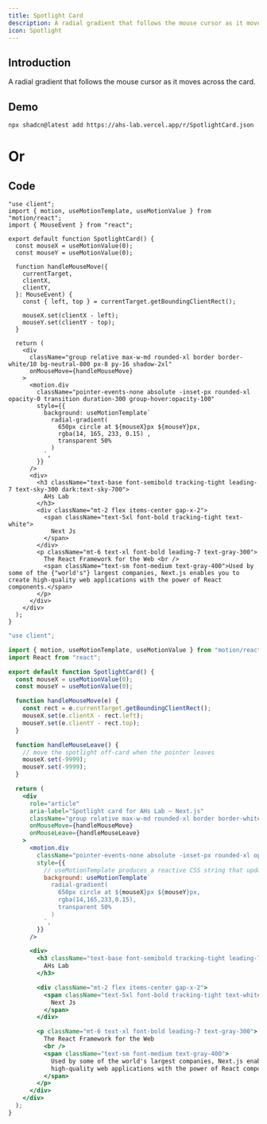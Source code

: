 ```yaml
---
title: Spotlight Card
description: A radial gradient that follows the mouse cursor as it moves across the card.
icon: Spotlight
---
```



## Introduction

A radial gradient that follows the mouse cursor as it moves across the card.

## Demo
<Preview link="SpotlightCard" url="https://ahs-lab.vercel.app/r/SpotlightCard.json">
<SpotlightCard/>
</Preview>


```npm
npx shadcn@latest add https://ahs-lab.vercel.app/r/SpotlightCard.json
```
# Or

## Code
```tsx tab="tsx"
"use client";
import { motion, useMotionTemplate, useMotionValue } from "motion/react";
import { MouseEvent } from "react";

export default function SpotlightCard() {
  const mouseX = useMotionValue(0);
  const mouseY = useMotionValue(0);

  function handleMouseMove({
    currentTarget,
    clientX,
    clientY,
  }: MouseEvent) {
    const { left, top } = currentTarget.getBoundingClientRect();

    mouseX.set(clientX - left);
    mouseY.set(clientY - top);
  }

  return (
    <div
      className="group relative max-w-md rounded-xl border border-white/10 bg-neutral-800 px-8 py-16 shadow-2xl"
      onMouseMove={handleMouseMove}
    >
      <motion.div
        className="pointer-events-none absolute -inset-px rounded-xl opacity-0 transition duration-300 group-hover:opacity-100"
        style={{
          background: useMotionTemplate`
            radial-gradient(
              650px circle at ${mouseX}px ${mouseY}px,
              rgba(14, 165, 233, 0.15) ,
              transparent 50%
            )
          `,
        }}
      />
      <div>
        <h3 className="text-base font-semibold tracking-tight leading-7 text-sky-300 dark:text-sky-700">
          AHs Lab
        </h3>
        <div className="mt-2 flex items-center gap-x-2">
          <span className="text-5xl font-bold tracking-tight text-white">
            Next Js
          </span>
        </div>
        <p className="mt-6 text-xl font-bold leading-7 text-gray-300">
          The React Framework for the Web <br />
          <span className="text-sm font-medium text-gray-400">Used by some of the {"world's"} largest companies, Next.js enables you to create high-quality web applications with the power of React components.</span>
        </p>
      </div>
    </div>
  );
}
```
```jsx tab="jsx"
"use client";

import { motion, useMotionTemplate, useMotionValue } from "motion/react";
import React from "react";

export default function SpotlightCard() {
  const mouseX = useMotionValue(0);
  const mouseY = useMotionValue(0);

  function handleMouseMove(e) {
    const rect = e.currentTarget.getBoundingClientRect();
    mouseX.set(e.clientX - rect.left);
    mouseY.set(e.clientY - rect.top);
  }

  function handleMouseLeave() {
    // move the spotlight off-card when the pointer leaves
    mouseX.set(-9999);
    mouseY.set(-9999);
  }

  return (
    <div
      role="article"
      aria-label="Spotlight card for AHs Lab — Next.js"
      className="group relative max-w-md rounded-xl border border-white/10 bg-neutral-800 px-8 py-16 shadow-2xl"
      onMouseMove={handleMouseMove}
      onMouseLeave={handleMouseLeave}
    >
      <motion.div
        className="pointer-events-none absolute -inset-px rounded-xl opacity-0 transition duration-300 group-hover:opacity-100"
        style={{
          // useMotionTemplate produces a reactive CSS string that updates with the motion values
          background: useMotionTemplate`
            radial-gradient(
              650px circle at ${mouseX}px ${mouseY}px,
              rgba(14,165,233,0.15),
              transparent 50%
            )
          `,
        }}
      />

      <div>
        <h3 className="text-base font-semibold tracking-tight leading-7 text-sky-300">
          AHs Lab
        </h3>

        <div className="mt-2 flex items-center gap-x-2">
          <span className="text-5xl font-bold tracking-tight text-white">
            Next Js
          </span>
        </div>

        <p className="mt-6 text-xl font-bold leading-7 text-gray-300">
          The React Framework for the Web
          <br />
          <span className="text-sm font-medium text-gray-400">
            Used by some of the world's largest companies, Next.js enables you to create
            high-quality web applications with the power of React components.
          </span>
        </p>
      </div>
    </div>
  );
}
```
